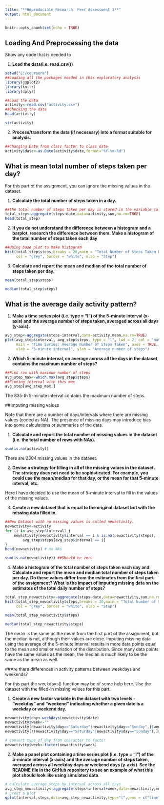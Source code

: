 ```yaml
---
title: "**Reproducible Research: Peer Assessment 1**"
output: html_document
---
```


```r
knitr::opts_chunk$set(echo = TRUE)
```


## Loading And Preprocessing the data

Show any code that is needed to

  1. **Load the data(i.e. read.csv())**
  
```r
setwd("E:/coursera")
##Loading all the packages needed in this exploratory analysis
library(ggplot2)
library(knitr)
library(dplyr)

##Load the data
activity<-read.csv("activity.csv")
##Checking the data
head(activity)
```

```r
str(activity)
```

 2. **Process/transform the data (if necessary) into a format suitable for analysis.**

```r
##Changing Date from class factor to class date
activity$date<-as.Date(activity$date,format="%Y-%m-%d")
```

## What is mean total number of steps taken per day?

For this part of the assignment, you can ignore the missing values in the dataset.

  1. **Calculate the total number of steps taken in a day.**
  
```r
##the total number of steps taken per day is stored in the variable called "total_step"
total_step<-aggregate(steps~date,data=activity,sum,na.rm=TRUE)
head(total_step)
```

 2. **If you do not understand the difference between a histogram and a barplot, research the difference between them. Make a histogram of the total number of steps taken each day**
 
```r

##Using base plot to make histogram 
hist(total_step$steps,breaks = 20,main = "Total Number of Steps Taken Each Day",
     col = "grey", border = "white", xlab = "Step")
```

 3. **Calculate and report the mean and median of the total number of steps taken per day.**
 
```r
mean(total_step$steps)
```
```r
median(total_step$steps)
```

## What is the average daily activity pattern?

 1. **Make a time series plot (i.e. type = "l") of the 5-minute interval (x-axis) and the average number of steps taken, averaged across all days (y-axis).**
 
```r
avg_step<-aggregate(steps~interval,data=activity,mean,na.rm=TRUE)
plot(avg_step$interval, avg_step$steps, type = "l", lwd = 2, col = "navy",
     main = "Time Series: Average Number of Steps Taken", axes = TRUE,
     xlab = "5-minute interval", ylab = "Average number of steps")
```

2. **Which 5-minute interval, on average across all the days in the dataset, contains the maximum number of steps?**

```r
##Find row with maximum number of steps
avg_step_max<-which.max(avg_step$steps)
##Finding interval with this max 
avg_step[avg_step_max,]
```
The 835-th 5-minute interval contains the maximum number of steps.

##Imputing missing values

Note that there are a number of days/intervals where there are missing values (coded as NA). The presence of missing days may introduce bias into some calculations or summaries of the data.

1. **Calculate and report the total number of missing values in the dataset (i.e. the total number of rows with NAs).**

```r
sum(is.na(activity))
```
There are 2304 missing values in the dataset.

2. **Devise a strategy for filling in all of the missing values in the dataset. The strategy does not need to be sophisticated. For example, you could use the mean/median for that day, or the mean for that 5-minute interval, etc.**

Here I have decided to use the mean of 5-minute interval to fill in the values of the missing values.

3. **Create a new dataset that is equal to the original dataset but with the missing data filled in.**

```r
##New Dataset with no missing values is called newactivity.
newactivity<-activity
for (i in avg_step$interval) {
    newactivity[newactivity$interval == i & is.na(newactivity$steps), ]$steps <- 
        avg_step$steps[avg_step$interval == i]
}
head(newactivity) # no NAs
```
```r
sum(is.na(newactivity)) ##Should be zero
```

4. **Make a histogram of the total number of steps taken each day and Calculate and report the mean and median total number of steps taken per day. Do these values differ from the estimates from the first part of the assignment? What is the impact of imputing missing data on the estimates of the total daily number of steps?**

```r
total_step_newactivity<-aggregate(steps~date,data=newactivity,sum,na.rm=TRUE)
hist(total_step_newactivity$steps,breaks = 20,main = "Total Number of Steps Taken Each Day (Imputed)",
     col = "grey", border = "white", xlab = "Step")
```
```r
mean(total_step_newactivity$steps)
```
```r
median(total_step_newactivity$steps)
```
The mean is the same as the mean from the first part of the assignment, but the median is not, although their values are close. Imputing missing data using the average of the 5-minute interval results in more data points equal to the mean and smaller variation of the distribution. Since many data points have the same values as the mean, the median is much likely to be the same as the mean as well.

##Are there differences in activity patterns between weekdays and weekends?

For this part the weekdays() function may be of some help here. Use the dataset with the filled-in missing values for this part.

 1. **Create a new factor variable in the dataset with two levels - "weekday" and "weekend" indicating whether a given date is a weekday or weekend day.**
 
```r
newactivity$day<-weekdays(newactivity$date)
newactivity$week<-""
newactivity[newactivity$day=="Saturday"|newactivity$day=="Sunday",]$week<-"weekend"
newactivity[!(newactivity$day=="Saturday"|newactivity$day=="Sunday"),]$week<-"weekday"

# convert type_of_day from character to factor
newactivity$week<-factor(newactivity$week)
```
2. **Make a panel plot containing a time series plot (i.e. type = "l") of the 5-minute interval (x-axis) and the average number of steps taken, averaged across all weekday days or weekend days (y-axis). See the README file in the GitHub repository to see an example of what this plot should look like using simulated data.**

```r
# calculate average steps by interval across all days
avg_step_newactivity<-aggregate(steps~interval+week,data=newactivity,mean)
# creat a plot
qplot(interval,steps,data=avg_step_newactivity,type="l",geom = c("line"),xlab = "5-minute interval", ylab = "Average number of steps",main = "Average Number of Steps Taken (across all weekday days or weekend days)")+ facet_wrap(~week,ncol=1)
```



